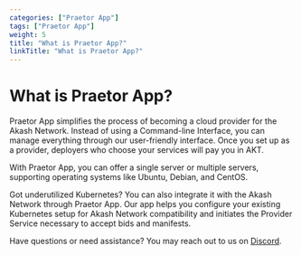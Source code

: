 ```yaml
---
categories: ["Praetor App"]
tags: ["Praetor App"]
weight: 5
title: "What is Praetor App?"
linkTitle: "What is Praetor App?"
---
```


# What is Praetor App? 

Praetor App simplifies the process of becoming a cloud provider for the Akash Network. Instead of using a Command-line Interface, you can manage everything through our user-friendly interface. Once you set up as a provider, deployers who choose your services will pay you in AKT.

With Praetor App, you can offer a single server or multiple servers, supporting operating systems like Ubuntu, Debian, and CentOS.

Got underutilized Kubernetes? You can also integrate it with the Akash Network through Praetor App. Our app helps you configure your existing Kubernetes setup for Akash Network compatibility and initiates the Provider Service necessary to accept bids and manifests.

Have questions or need assistance? You may reach out to us on [Discord](http://discord.gg/uzUCHTF93D).

